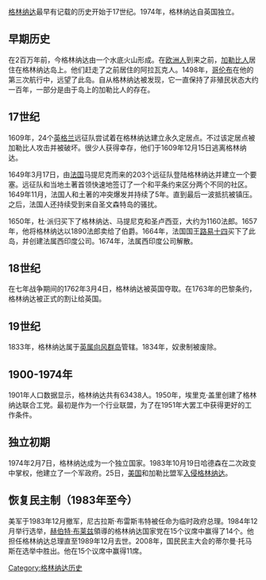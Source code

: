 {{Unreferenced|time=2014-07-14T13:05:10+00:00}}
{{Expand|time=2018-05-23T11:07:09+00:00}}
[[格林纳达|格林纳达]]最早有记载的历史开始于17世纪。1974年，格林纳达自英国独立。
==早期历史==
在2百万年前，今格林纳达由一个水底火山形成。在[[欧洲人|欧洲人]]到来之前，[[加勒比人|加勒比人]]居住在格林纳达岛上。他们赶走了之前居住的阿拉瓦克人。1498年，[[哥伦布|哥伦布]]在他的第三次航行中，远望了此岛。自从格林纳达被发现，它一直保持了非殖民状态大约一百年，一部分是由于岛上的加勒比人的存在。
==17世纪==
1609年，24个[[英格兰|英格兰]]远征队尝试着在格林纳达建立永久定居点。不过该定居点被加勒比人攻击并被破坏。很少人获得幸存，他们于1609年12月15日逃离格林纳达。

1649年3月17日，由[[法国|法国]]马提尼克而来的203个远征队登陆格林纳达并建立一个要塞。远征队和当地土著首领快速地签订了一个和平条约来区分两个不同的社区。1649年11月，法国人和土著的冲突爆发并持续了5年。直到最后一波抵抗被镇压。之后，法国人还持续受到来自圣文森特岛的骚扰。

1650年，杜·派归买下了格林纳达、马提尼克和圣卢西亚，大约为1160法郎。1657年，他将格林纳达以1890法郎卖给了伯爵。1664年，法国国王[[路易十四|路易十四]]买下了此岛，并创建法属西印度公司。1674年，法属西印度公司解散。
==18世纪==
在七年战争期间的1762年3月4日，格林纳达被英国夺取。在1763年的巴黎条约，格林纳达被正式的割让给英国。
==19世纪==
1833年，格林纳达属于[[英属向风群岛|英属向风群岛]]管辖。1834年，奴隶制被废除。
==1900-1974年==
1901年人口数据显示，格林纳达共有63438人。1950年，埃里克·盖里创建了格林纳达联合工党。最初是作为一个行业联盟，为了在1951年大罢工中获得更好的工作条件。
==独立初期==
1974年2月7日，格林纳达成为一个独立国家。1983年10月19日哈德森在二次政变中掌权，他建立了一个军政府。25日，[[美国|美国]]和加勒比盟军[[入侵格林纳达|入侵格林纳达]]。

==恢复民主制（1983年至今）==
美军于1983年12月撤军，尼古拉斯·布雷斯韦特被任命为临时政府总理。1984年12月举行选举，[[赫伯特·布莱兹|赫伯特·布莱兹]]領導的格林纳达国家党在15个议席中赢得了14个。他担任格林纳达总理直至1989年12月去世。2008年，国民民主大会的蒂尔曼·托马斯在选举中胜出。他在15个议席中赢得11席。

{{美洲题目|历史}}
[[Category:格林纳达历史|Category:格林纳达历史]]